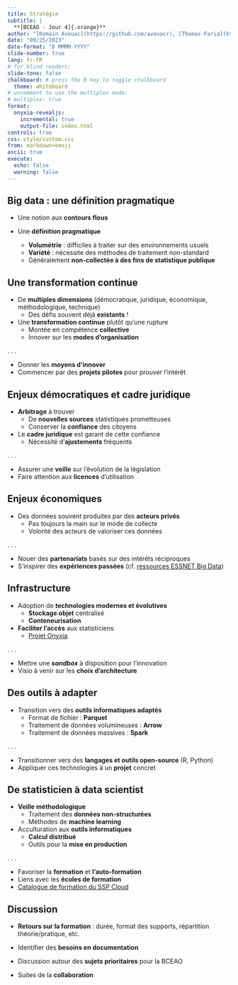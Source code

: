 ```yaml
---
title: Stratégie
subtitle: |
  **[BCEAO - Jour 4]{.orange}**
author: "[Romain Avouac](https://github.com/avouacr), [Thomas Faria](https://github.com/ThomasFaria)"
date: "09/25/2023"
date-format: "D MMMM YYYY"
slide-number: true
lang: fr-FR
# for blind readers:
slide-tone: false
chalkboard: # press the B key to toggle chalkboard
  theme: whiteboard
# uncomment to use the multiplex mode:
# multiplex: true
format:
  onyxia-revealjs:
    incremental: true
    output-file: index.html
controls: true
css: style/custom.css
from: markdown+emoji
ascii: true
execute: 
  echo: false
  warning: false
---
```


## Big data : une définition pragmatique

- Une notion aux [**contours flous**]{.orange}

- Une [**définition pragmatique**]{.orange}
  - [**Volumétrie**]{.blue2} : difficiles à traiter sur des environnements usuels
  - [**Variété**]{.blue2} : nécessite des méthodes de traitement non-standard
  - Généralement [**non-collectée à des fins de statistique publique**]{.blue2}

## Une transformation continue

- De [**multiples dimensions**]{.orange} (démocratique, juridique, économique, méthodologique, technique)
  - Des défis souvent déjà [**existants**]{.blue2} !

- Une [**transformation continue**]{.orange} plutôt qu'une rupture
  - Montée en compétence [**collective**]{.blue2}
  - Innover sur les [**modes d'organisation**]{.blue2}

. . .

::: {.callout-tip title="Recommendations"}
- Donner les [**moyens d'innover**]{.blue2}
- Commencer par des [**projets pilotes**]{.blue2} pour prouver l'intérêt
:::

## Enjeux démocratiques et cadre juridique

- [**Arbitrage**]{.orange} à trouver
  - De [**nouvelles sources**]{.blue2} statistiques prometteuses
  - Conserver la [**confiance**]{.blue2} des citoyens

- Le [**cadre juridique**]{.orange} est garant de cette confiance
  - Nécessité d'[**ajustements**]{.blue2} fréquents

. . .

::: {.callout-tip title="Recommendations"}
- Assurer une [**veille**]{.blue2} sur l'évolution de la législation
- Faire attention aux [**licences**]{.blue2} d'utilisation
:::

## Enjeux économiques

- Des données souvent produites par des [**acteurs privés**]{.orange}
  - Pas toujours la main sur le mode de collecte
  - Volonté des acteurs de valoriser ces données

. . .

::: {.callout-tip title="Recommendations"}
- Nouer des [**partenariats**]{.blue2} basés sur des intérêts réciproques
- S'inspirer des [**expériences passées**]{.blue2} (cf. [ressources ESSNET Big Data](https://cros-legacy.ec.europa.eu/content/essnet-big-data-0_en))
:::  

## Infrastructure

- Adoption de [**technologies modernes et évolutives**]{.orange}
  - [**Stockage objet**]{.blue2} centralisé
  - [**Conteneurisation**]{.blue2}

- [**Faciliter l'accès**]{.orange} aux statisticiens
  - [Projet Onyxia](https://github.com/InseeFrLab/onyxia)

. . .

::: {.callout-tip title="Recommendations"}
- Mettre une [***sandbox***]{.blue2} à disposition pour l'innovation
- Visio à venir sur les [**choix d'architecture**]{.blue2}
:::  

## Des outils à adapter

- Transition vers des [**outils informatiques adaptés**]{.orange}
  - Format de fichier : [**Parquet**]{.blue2}
  - Traitement de données volumineuses : [**Arrow**]{.blue2}
  - Traitement de données massives : [**Spark**]{.blue2}

. . .

::: {.callout-tip title="Recommendations"}
- Transitionner vers des [**langages et outils open-source**]{.blue2} (R, Python)
- Appliquer ces technologies à un [**projet**]{.blue2} concret
:::  

## De statisticien à data scientist

- [**Veille méthodologique**]{.orange}
  - Traitement des [**données non-structurées**]{.blue2}
  - Méthodes de [**machine learning**]{.blue2}

- Acculturation aux [**outils informatiques**]{.orange}
  - [**Calcul distribué**]{.blue2}
  - Outils pour la [**mise en production**]{.blue2}

. . .

::: {.callout-tip title="Recommendations"}
- Favoriser la [**formation**]{.blue2} et [**l'auto-formation**]{.blue2}
- Liens avec les [**écoles de formation**]{.blue2}
- [Catalogue de formation du SSP Cloud](https://www.sspcloud.fr/formation)
::: 

## Discussion

- [**Retours sur la formation**]{.orange} : durée, format des supports, répartition théorie/pratique, etc.

- Identifier des [**besoins en documentation**]{.orange}

- Discussion autour des [**sujets prioritaires**]{.orange} pour la BCEAO

- Suites de la [**collaboration**]{.orange}
